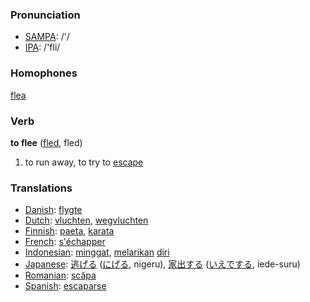 === Pronunciation ===
*[[w:SAMPA|SAMPA]]: /'/
*[[w:IPA|IPA]]: /'fli/

===Homophones===
[[flea]]

=== Verb ===

'''to flee''' ([[fled]], fled)

# to run away, to try to [[escape]]

=== Translations ===
*[[Danish]]: [[flygte]]
*[[Dutch]]: [[vluchten]], [[wegvluchten]]
*[[Finnish]]: [[paeta]], [[karata]]
*[[French]]: [[s'échapper]]
*[[Indonesian]]: [[minggat]], [[lari|melarikan]] [[diri]]
*[[Japanese]]: [[逃げる]] ([[にげる]], nigeru), [[家出]]する ([[いえで]]する, iede-suru)
*[[Romanian]]: [[scăpa]]
*[[Spanish]]: [[escaparse]]